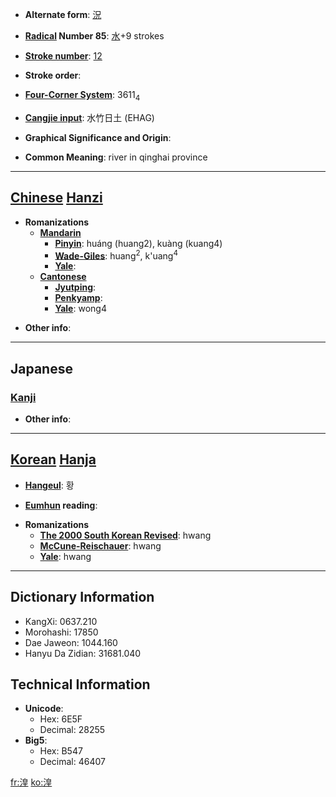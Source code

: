 * '''Alternate form''': [[況]]

* '''[[Wiktionary:Chinese radical index| Radical]] Number 85''': [[Wiktionary:Chinese radical index 水|水]]+9 strokes

* '''[[Wiktionary:Chinese total strokes index|Stroke number]]''': [[Wiktionary:Chinese total strokes index 12|12]]

* '''Stroke order''': 

* '''[[Wiktionary:Chinese four corner index|Four-Corner System]]''': 3611<sub>4</sub>

* '''[[Wiktionary:Chinese Cangjie index|Cangjie input]]''': 水竹日土 (EHAG)

* '''Graphical Significance and Origin''': 

* '''Common Meaning''': river in qinghai province

----

== [[Chinese]] [[Hanzi]] ==

* '''Romanizations'''
** '''[[Mandarin]]'''
*** '''[[Pinyin]]''': huáng (huang2), kuàng (kuang4)
*** '''[[Wade-Giles]]''': huang<sup>2</sup>, k'uang<sup>4</sup>
*** '''[[Yale]]''': 
** '''[[Cantonese]]'''
*** '''[[Jyutping]]''':
*** '''[[Penkyamp]]''': 
*** '''[[Yale]]''': wong4

* '''Other info''': 

----

==Japanese==
===[[Kanji]]===
{{kanji|on readings=[[こう]] (kō), [[きょう]] (kyō)
|kun readings=[[ほり]] (hori), [[くぼち]] (kubochi)
}}

* '''Other info''':  

----

== [[Korean]] [[Hanja]] ==

* '''[[Hangeul]]''': 황

* '''[[Eumhun]] reading''': 

* '''Romanizations'''
** '''[[The 2000 South Korean Revised Romanization|The 2000 South Korean Revised]]''': hwang
** '''[[McCune-Reischauer]]''': hwang
** '''[[Yale]]''': hwang

----

== Dictionary Information ==

* KangXi: 0637.210
* Morohashi: 17850
* Dae Jaweon: 1044.160
* Hanyu Da Zidian: 31681.040

== Technical Information ==

* '''Unicode''':
** Hex: 6E5F
** Decimal: 28255
* '''Big5''':
** Hex: B547
** Decimal: 46407

[[fr:湟]]
[[ko:湟]]